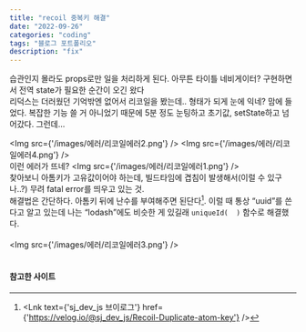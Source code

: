 ```yaml
---
title: "recoil 중복키 해결"
date: "2022-09-26"
categories: "coding"
tags: "블로그 포트폴리오"
description: "fix"
---
```


습관인지 몰라도 props로만 일을 처리하게 된다. 아무튼 타이틀 네비게이터? 구현하면서 전역 state가 필요한 순간이 오긴 왔다  
리덕스는 더러웠던 기억밖엔 없어서 리코일을 봤는데.. 형태가 되게 눈에 익네? 맘에 들었다. 복잡한 기능 쓸 거 아니었기 때문에 5분 정도 눈팅하고 초기값, setState하고 넘어갔다. 그런데...

<Img src={'/images/에러/리코일에러2.png'} />
<Img src={'/images/에러/리코일에러4.png'} />
<br/>
이런 에러가 뜨네?
<Img src={'/images/에러/리코일에러1.png'} />
<br/>
찾아보니 아톰키가 고유값이어야 하는데, 빌드타임에 겹침이 발생해서(이럴 수 있구나..?) 무려 fatal error를 띄우고 있는 것.  
해결법은 간단하다. 아톰키 뒤에 난수를 부여해주면 된단다[^1]. 이럴 때 통상 <q>uuid</q>를 쓴다고 알고 있는데 나는 <q>lodash</q>에도 비슷한 게 있길래 `uniqueId(  )` 함수로 해결했다.   
<br/>
<Img src={'/images/에러/리코일에러3.png'} />
<br/>
<br/>

#### 참고한 사이트
[^1]: <Lnk text={'sj_dev_js 브이로그'} href={'https://velog.io/@sj_dev_js/Recoil-Duplicate-atom-key'} />